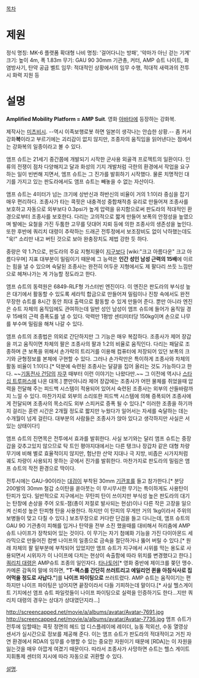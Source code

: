 [[목차]]
= 제원 =
정식 명칭: MK-6 플랫폼 확대형
나비 명칭: '걸어다니는 방패', '악마가 아닌 걷는 기계'
크기: 높이 4m, 폭 1.83m
무기: GAU 90 30mm 기관총, 커터, AMP 슈트 나이트, 화염방사기, 탄약 공급 벨트
임무: 적대적인 상황에서의 임무 수행, 적대적 새력과의 전투시 화력 지원 등

= 설명 =
'''Amplified Mobility Platform = AMP Suit'''. 영화 [[아바타]]에 등장하는 강화복.

제작사는 [[미츠비시]]. --역시 이족보행로봇 하면 일본이 생각나는 안습한 상황.-- 좀 커서 강화'''복'''이라고 부르기에는 괴리감이 없지 않지만, 조종자의 움직임을 읽어낸다는 점에서는 강화복의 일종이라고 볼 수 있다.

앰프 슈트는 21세기 중간쯤에 개발되기 시작한 군사용 외골격 프로젝트의 일환이다. 인류의 전쟁이 점차 다양해지고 달과 화성의 기지 개발처럼 극한의 환경에서 작업을 요구하는 일이 빈번해 지면서, 엠프 슈트는 그 진가를 발휘하기 시작했다. 물론 치명적인 대기를 가지고 있는 판도라에서도 앰프 슈트는 빼놓을 수 없는 자산이다.

앰프 슈트는 4미터가 넘는 크기에 상반신과 하반신의 비율이 거의 1:1이라 중심을 잡기 매우 편리하다. 조종사가 타는 콕핏은 내충격성 중합채적층 유리로 만들어져 조종사를 보호하고 자동으로 외부보다 0.3psi가 높게 압력을 유지함으로써 판도라의 적대적인 환경으로부터 조종사를 보호한다. 다리는 고의적으로 짧게 만들어 보폭의 안정성을 높였으며 발에는 요철을 가진 두툼한 고무를 덧대어 지뢰 등에 의한 조종사의 생존성을 높인다. 또한 후반에 쿼리치 대령이 추락하는 드래곤 전투정에서 보조장비도 없이 낙하했는데도 "욱!" 소리만 내고 버틴 것으로 보아 완충장치도 제법 강한 듯 하다. 

중량은 약 1.7t으로, 판도라의 주요 지형지물이 [[지구]]보다 [wiki:"크고 아름다운" 크고 아름다우며] 지표 대부분이 밀림이기 때문에 그 능력은 '''인간 성인 남성 근력의 15배'''에 이르는 힘을 낼 수 있으며 숙달된 조종사는 완전히 어두운 지형에서도 제 팔다리 쓰듯 느낌만으로 헤쳐나가는 게 가능할 정도라고 한다. 

앰프 슈트의 동력원은 6849-RLF형 가스터빈 엔진이다. 이 엔진은 판도라의 부식성 높은 대기에서 활동할 수 있도록 세라믹 합금으로 만들어져 밀림이나 진창 속에서도 완전무장한 슈트를 8시간 동안 최대 출력으로 활동할 수 있게 만들어 준다. 뿐만 아니라 엔진은 슈트 자체의 움직임에도 관여하는데 일반 성인 남성이 앰프 슈트에 들어가 움직일 경우 15배의 근력 증폭도를 낼 수 있다. 악력만 1평방 센티미터당 150kg이며 손으로 나무를 부수며 밀림을 해쳐 나갈 수 있다.

앰프 슈트의 조종법은 의외로 간단하지만 그 기능은 매우 복잡하다. 조종사가 제어 장갑을 끼고 움직이면 차체의 팔은 조종사의 팔과 1:2의 비율로 움직인다. 다리는 패달로 조종하며 큰 보폭을 위해서 손가락의 트리거를 이용해 컴퓨터에 저장되어 있던 보폭의 크기와 균형정보를 본체에 구현할 수 있다. 그러나 손가락만은 특이하게 조종사와 차체의 활동 비율이 1:1이다.[* 덕분에 숙련된 조종사는 달걀을 집어 올리는 것도 가능하다고 한다. ~~[[기동전사 건담]]의 [[자쿠]] 때부터 이런 이야기는 나왔다만.~~ 그 이전에 역시나 [[스타십 트루퍼스]]에 나온 대목.] 뿐만아니라 제어 장갑에는 조종사가 어떤 물체를 쥐었을때 압력을 전달해 주는 피드백 시스템이 적용되어 있어서 숙련된 조종사는 외부의 산들바람까지 느낄 수 있다. 마찬가지로 외부의 소리또한 피드백 시스템에 의해 증폭되어 조종사에게 전달되며 조종사의 목소리도 외부 스피커로 증폭 될 수 있다.[* 이러한 조종을 하기까지 걸리는 훈련 시간은 2개월 정도로 짧지만 누웠다가 일어서는 자세를 숙달하는 데는 수개월이 넘게 걸린다. 대부분의 사람들은 조종사가 앉아 있다고 생각하지만 사실은 서있는 상태이다!]

앰프 슈트의 진면목은 전투에서 효과를 발휘한다. 사실 보기와는 달리 앰프 슈트는 중장갑을 갖추고있지 않으므로 탁 트인 평야지대에서는 다른 탱크나 장갑차 같은 대형 차량 무기에 비해 별로 효율적이지 않지만, 험난한 산악 지대나 극 지방, 비좁은 시가지처럼 궤도 차량이 사용되지 못하는 곳에서 진가를 발휘한다. 마찬가지로 판도라의 밀림은 앰프 슈트의 작전 환경으로 딱이다.

전투시에는 GAU-90이라는 [[대검]]이 부착된 30mm [[기관포]]를 들고 참가한다.[* 분당 200발의 30mm 철갑 소이탄을 쏟아붓는 이 무시무시한 무기는 특이하게도 사용탄이 탄피가 있다. 일반적으로 지구에서는 무탄피 탄이 쓰이지만 부식성 높은 판도라의 대기는 탄창에 손상을 주어 오토-잼(총이 저절로 발사되는 현상)이나 ﻿﻿다른 작은 고장을 일으켜 신뢰성 높은 탄피형 탄을 사용한다. 하지만 이 탄피의 무게만 거의 1kg이라서 주위의 보병들이 맞고 다칠 수 있다.] 보조무장으로 커다란 단검을 들고 다니는데, 앰프 슈트의 GAU 90 기관총이 피해를 입거나 탄약을 전부 소진 했을때를 대비해서 허리춤에 AMP 슈트 나이프가 장착되어 있는 것이다. 이 무기는 자기 첨예화 기능을 가진 다이아몬드 세라믹으로 만들어진 컴벳 나이프의 일종으로 금속을 절단하거나 뚫어 버릴 수 있다.[* 원래 차체의 팔 밑부분에 부착되어 있었지만 앰프 슈트가 지구에서 시위를 막는 용도로 사용되면서 시위자가 이 나이프에 다치는 현상이 속출함에 따라 위치를 변경했다고 한다.] [[쿼리치 대령]]은 AMP슈트 조종의 일인자다. [[타나토어]][* 영화 중반에 제이크를 쫒던 맹수. 카메론 감독의 말에 의하면, '''"T-렉스를 간단히 쓰러트리고 에일리언 퀸을 아침식사로 집어먹을 정도로 사납다."''']를 '''나이프 파이팅으로''' 쓰러트렸다. AMP 슈트는 움직이기는 편하지만 나이프 파이팅은 넘어지면 끝장이라서 다들 기피하는데 말이다.[* 사실 헬스게이트 기지에선 앰프 슈트 파일럿들이 나이프 파이팅으로 실력을 인증하기도 한다…지만 쿼리치 대령의 경우는 상대가 상대였던지라…]

http://screencapped.net/movie/a/albums/avatar/Avatar-7691.jpg
http://screencapped.net/movie/a/albums/avatar/Avatar-7736.jpg
앰프 슈트가 전투에 임할때는 콕핏 정면의 헤드 업 디스플레이에 레이더, 능동 적외선, 수동 열영상 센서가 실시간으로 정보를 제공해 준다. 이는 앰프 슈트가 판도라의 적대적이고 거친 자연 환경에서 RDA의 임무를 수행할 수 있는 중요한 자원이기 때문에 [RDA]는 이 자원을 잃는것을 매우 아깝게 여겼기 때문이다. 따라서 조종사가 사망하면 슈트는 헬스 게이트 지휘통제 센터의 지시에 따라 자동으로 귀환할 수 있다.

[http://blog.naver.com/naljava69?Redirect=Log&logNo=60104125394 설명].

